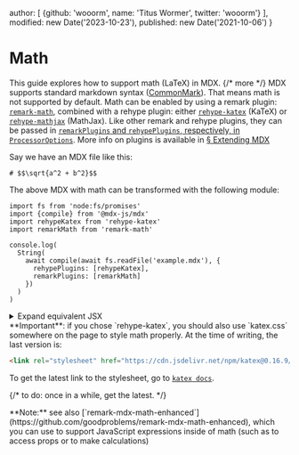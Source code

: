 
  author: [
    {github: 'wooorm', name: 'Titus Wormer', twitter: 'wooorm'}
  ],
  modified: new Date('2023-10-23'),
  published: new Date('2021-10-06')
}

# Math

This guide explores how to support math (LaTeX) in MDX. {/* more */}
MDX supports standard markdown syntax ([CommonMark][]).
That means math is not supported by default.
Math can be enabled by using a remark plugin: [`remark-math`][remark-math],
combined with a rehype plugin: either
[`rehype-katex`][rehype-katex] (KaTeX) or [`rehype-mathjax`][rehype-mathjax]
(MathJax).
Like other remark and rehype plugins, they can be passed in [`remarkPlugins`
and `rehypePlugins`, respectively, in `ProcessorOptions`][processor-options].
More info on plugins is available in [§ Extending MDX][extend]

Say we have an MDX file like this:

```mdx path="example.mdx"
# $$\sqrt{a^2 + b^2}$$
```

The above MDX with math can be transformed with the following module:

```tsx path="example.js"
import fs from 'node:fs/promises'
import {compile} from '@mdx-js/mdx'
import rehypeKatex from 'rehype-katex'
import remarkMath from 'remark-math'

console.log(
  String(
    await compile(await fs.readFile('example.mdx'), {
      rehypePlugins: [rehypeKatex],
      remarkPlugins: [remarkMath]
    })
  )
)
```

<details>
  <summary>Expand equivalent JSX</summary>

  ```tsx path="output.jsx"
  <>
    <h1>
      <span className="katex">
        <span className="katex-mathml">
          <math xmlns="http://www.w3.org/1998/Math/MathML">…</math>
        </span>
        <span className="katex-html" aria-hidden="true">
          …
        </span>
      </span>
    </h1>
  </>
  ```
</details>

<Note type="important">
  **Important**: if you chose `rehype-katex`, you should also use `katex.css`
  somewhere on the page to style math properly.
  At the time of writing, the last version is:

  ```html
  <link rel="stylesheet" href="https://cdn.jsdelivr.net/npm/katex@0.16.9/dist/katex.min.css" integrity="sha384-n8MVd4RsNIU0tAv4ct0nTaAbDJwPJzDEaqSD1odI+WdtXRGWt2kTvGFasHpSy3SV" crossorigin="anonymous">
  ```

  To get the latest link to the stylesheet, go to [`katex docs`][katex docs].

  {/* to do: once in a while, get the latest. */}
</Note>

<Note type="info">
  **Note:** see also
  [`remark-mdx-math-enhanced`](https://github.com/goodproblems/remark-mdx-math-enhanced),
  which you can use to support JavaScript expressions inside of math (such as to
  access props or to make calculations)
</Note>

[commonmark]: https://spec.commonmark.org/current/

[remark-math]: https://github.com/remarkjs/remark-math/tree/main/packages/remark-math

[rehype-katex]: https://github.com/remarkjs/remark-math/tree/main/packages/rehype-katex

[rehype-mathjax]: https://github.com/remarkjs/remark-math/tree/main/packages/rehype-mathjax

[processor-options]: /packages/mdx/#processoroptions

[extend]: /docs/extending-mdx/

[katex docs]: https://katex.org/docs/browser#loading-as-global
